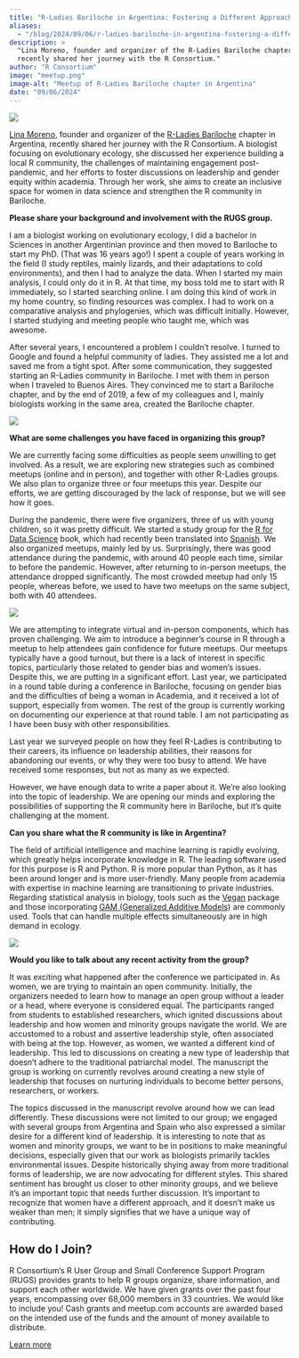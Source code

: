 ```yaml
---
title: "R-Ladies Bariloche in Argentina: Fostering a Different Approach to  Leadership"
aliases: 
  - "/blog/2024/09/06/r-ladies-bariloche-in-argentina-fostering-a-different-approach-to-leadership"
description: > 
  "Lina Moreno, founder and organizer of the R-Ladies Bariloche chapter in Argentina, 
  recently shared her journey with the R Consortium."
author: "R Consortium"
image: "meetup.png"
image-alt: "Meetup of R-Ladies Bariloche chapter in Argentina"
date: "09/06/2024"
---
```


![](lina.jpg){fig-alt="Lina Morena, founder and organizer of R-Ladies Bariloche chapter"}

[Lina Moreno](https://www.linkedin.com/in/lina-moreno-azocar-81a5aa276/?originalSubdomain=ar), founder and organizer of the [R-Ladies Bariloche](https://www.meetup.com/es/rladies-bariloche/) chapter in Argentina, recently shared her journey with the R Consortium. A biologist focusing on evolutionary ecology, she discussed her experience building a local R community, the challenges of maintaining engagement post-pandemic, and her efforts to foster discussions on leadership and gender equity within academia. Through her work, she aims to create an inclusive space for women in data science and strengthen the R community in Bariloche.

**Please share your background and involvement with the RUGS group.**

I am a biologist working on evolutionary ecology, I did a bachelor in Sciences in another Argentinian province and then moved to Bariloche to start my PhD. (That was 16 years ago!) I spent a couple of years working in the field (I study reptiles, mainly lizards, and their adaptations to cold environments), and then I had to analyze the data. When I started my main analysis, I could only do it in R. At that time, my boss told me to start with R immediately, so I started searching online. I am doing this kind of work in my home country, so finding resources was complex. I had to work on a comparative analysis and phylogenies, which was difficult initially. However, I started studying and meeting people who taught me, which was awesome. 

After several years, I encountered a problem I couldn’t resolve. I turned to Google and found a helpful community of ladies. They assisted me a lot and saved me from a tight spot. After some communication, they suggested starting an R-Ladies community in Bariloche. I met with them in person when I traveled to Buenos Aires. They convinced me to start a Bariloche chapter, and by the end of 2019, a few of my colleagues and I, mainly biologists working in the same area, created the Bariloche chapter.

![](chapter.jpg){fig-alt="early meeting of R-Ladies Bariloche"}

**What are some challenges you have faced in organizing this group?**

We are currently facing some difficulties as people seem unwilling to get involved. As a result, we are exploring new strategies such as combined meetups (online and in person), and together with other R-Ladies groups. We also plan to organize three or four meetups this year. Despite our efforts, we are getting discouraged by the lack of response, but we will see how it goes.

During the pandemic, there were five organizers, three of us with young children, so it was pretty difficult. We started a study group for the [R for Data Science](https://r4ds.hadley.nz/) book, which had recently been translated into [Spanish](https://es.r4ds.hadley.nz/). We also organized meetups, mainly led by us. Surprisingly, there was good attendance during the pandemic, with around 40 people each time, similar to before the pandemic. However, after returning to in-person meetups, the attendance dropped significantly. The most crowded meetup had only 15 people, whereas before, we used to have two meetups on the same subject, both with 40 attendees.

![](meetup.png){fig-alt="meetup of R Ladies"}

We are attempting to integrate virtual and in-person components, which has proven challenging. We aim to introduce a beginner’s course in R through a meetup to help attendees gain confidence for future meetups. Our meetups typically have a good turnout, but there is a lack of interest in specific topics, particularly those related to gender bias and women’s issues. Despite this, we are putting in a significant effort. Last year, we participated in a round table during a conference in Bariloche, focusing on gender bias and the difficulties of being a woman in Academia, and it received a lot of support, especially from women. The rest of the group is currently working on documenting our experience at that round table. I am not participating as I have been busy with other responsibilities.

Last year we surveyed people on how they feel R-Ladies is contributing to their careers, its influence on leadership abilities, their reasons for abandoning our events, or why they were too busy to attend. We have received some responses, but not as many as we expected.

However, we have enough data to write a paper about it. We’re also looking into the topic of leadership. We are opening our minds and exploring the possibilities of supporting the R community here in Bariloche, but it’s quite challenging at the moment.

**Can you share what the R community is like in Argentina?** 

The field of artificial intelligence and machine learning is rapidly evolving, which greatly helps incorporate knowledge in R. The leading software used for this purpose is R and Python. R is more popular than Python, as it has been around longer and is more user-friendly. Many people from academia with expertise in machine learning are transitioning to private industries. Regarding statistical analysis in biology, tools such as the [Vegan](https://cran.r-project.org/web/packages/vegan/vegan.pdf) package and those incorporating [GAM (Generalized Additive Models)](https://m-clark.github.io/generalized-additive-models/application.html) are commonly used. Tools that can handle multiple effects simultaneously are in high demand in ecology.

![](community.jpg){fig-alt="R Ladies meetup with food"}

**Would you like to talk about any recent activity from the group?**

It was exciting what happened after the conference we participated in. As women, we are trying to maintain an open community. Initially, the organizers needed to learn how to manage an open group without a leader or a head, where everyone is considered equal. The participants ranged from students to established researchers, which ignited discussions about leadership and how women and minority groups navigate the world. We are accustomed to a robust and assertive leadership style, often associated with being at the top. However, as women, we wanted a different kind of leadership. This led to discussions on creating a new type of leadership that doesn’t adhere to the traditional patriarchal model. The manuscript the group is working on currently revolves around creating a new style of leadership that focuses on nurturing individuals to become better persons, researchers, or workers. 

The topics discussed in the manuscript revolve around how we can lead differently. These discussions were not limited to our group; we engaged with several groups from Argentina and Spain who also expressed a similar desire for a different kind of leadership. It is interesting to note that as women and minority groups, we want to be in positions to make meaningful decisions, especially given that our work as biologists primarily tackles environmental issues. Despite historically shying away from more traditional forms of leadership, we are now advocating for different styles. This shared sentiment has brought us closer to other minority groups, and we believe it’s an important topic that needs further discussion. It’s important to recognize that women have a different approach, and it doesn’t make us weaker than men; it simply signifies that we have a unique way of contributing.

## How do I Join?

R Consortium’s R User Group and Small Conference Support Program (RUGS) provides grants to help R groups organize, share information, and support each other worldwide. We have given grants over the past four years, encompassing over 68,000 members in 33 countries. We would like to include you! Cash grants and meetup.com accounts are awarded based on the intended use of the funds and the amount of money available to distribute.

[Learn more](../../all-projects/rugsprogram.qmd)